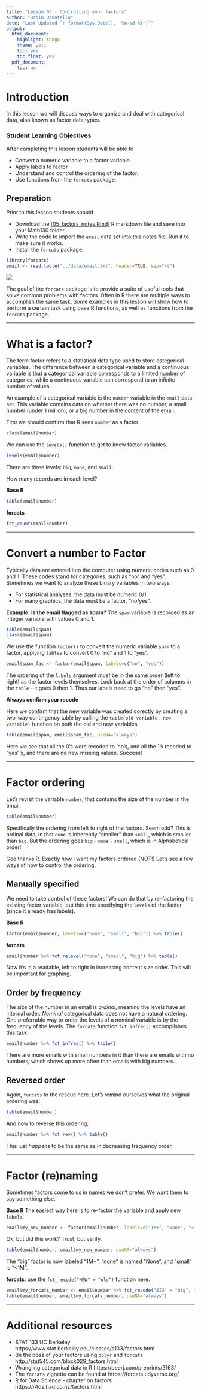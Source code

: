 ```yaml
---
title: "Lesson 05 - Controlling your factors"
author: "Robin Donatello"
date: "Last Updated `r format(Sys.Date(), '%m-%d-%Y')`"
output:
  html_document:
    highlight: tango
    theme: yeti
    toc: yes
    toc_float: yes
  pdf_document:
    toc: no
---
```



# Introduction
In this lesson we will discuss ways to organize and deal with categorical data, also known as factor data types. 


### Student Learning Objectives
After completing this lesson students will be able to

* Convert a numeric variable to a factor variable. 
* Apply labels to factor 
* Understand and control the ordering of the factor. 
* Use functions from the `forcats` package. 

## Preparation
Prior to this lesson students should

* Download the [[05_factors_notes.Rmd]](05_factors_notes.Rmd) R markdown file and save into your Math130 folder. 
* Write the code to import the `email` data set into this notes file. Run it to make sure it works. 
* Install the `forcats` package. 

```r
library(forcats)
email <- read.table("../data/email.txt", header=TRUE, sep="\t")
```

![](../forcats.png)

The goal of the `forcats` package is to provide a suite of useful tools that solve common problems with factors.
Often in R there are multiple ways to accomplish the same task. Some examples in this lesson will show how to 
perform a certain task using base R functions, as well as functions from the `forcats` package. 

----- 

# What is a factor?
The term factor refers to a statistical data type used to store categorical variables. The difference between a categorical variable and a continuous variable is that a categorical variable corresponds to a limited number of categories, while a continuous variable can correspond to an infinite number of values.

An example of a categorical variable is the `number` variable in the `email` data set. This variable contains data on whether there was no number, a small number (under 1 million), or a big number in the content of the email. 

First we should confirm that R sees `number` as a factor. 
```r
class(email$number)
```

We can use the `levels()` function to get to know factor variables. 

```r
levels(email$number)
```

There are three levels: `big`, `none`, and `small`. 

How many records are in each level?

**Base R**
```r
table(email$number)
```

**forcats**
```r
fct_count(email$number)
```

----

# Convert a number to Factor

Typically data are entered into the computer using numeric codes such as 0 and 1. These codes stand for categories, such as "no" and "yes". Sometimes we want to analyze these binary variables in two ways: 

* For statistical analyses, the data must be numeric 0/1.
* For many graphics, the data must be a factor, "no/yes".

**Example: Is the email flagged as spam?**
The `spam` variable is recorded as an integer variable with values 0 and 1. 
```r
table(email$spam)
class(email$spam)
```

We use the function `factor()` to convert the numeric variable `spam` to a factor, applying `lables` to convert 0 to "no" and 1 to "yes". 

```r
email$spam_fac <- factor(email$spam, labels=c("no", "yes"))
```

The ordering of the `labels` argument _must_ be in the same order (left to right) as the factor levels themselves. Look back at the order of columns in the `table` - it goes 0 then 1. Thus our labels need to go "no" then "yes". 

**Always confirm your recode** 

Here we confirm that the new variable was created corectly by creating a two-way contingency table by calling the `table(old variable, new variable)` function on both the old and new variables. 

```r
table(email$spam, email$spam_fac, useNA="always")
```

Here we see that all the 0's were recoded to 'no's, and all the 1's recoded to "yes"'s, and there are no new missing values. Success!

----

# Factor ordering
Let's revisit the variable `number`, that contains the size of the number in the email. 

```r
table(email$number)
```

Specifically the ordering from left to right of the factors. Seem odd? This is ordinal data, in that `none` is inherently "smaller" than `small`, which is smaller than `big`. But the ordering goes `big` - `none` - `small`, which is in Alphabetical order!

Gee thanks R. Exactly how I want my factors ordered (NOT!) Let's see a few ways of how to control the ordering. 

## Manually specified 
We need to take control of these factors! We can do that by re-factoring the existing factor variable, but this time specifying the `levels` of the factor (since it already has labels).

**Base R**
```r
factor(email$number, levels=c("none", "small", "big")) %>% table()
```

**forcats**
```r
email$number %>% fct_relevel("none", "small", "big") %>% table()
```

Now it's in a readable, left to right in increasing content size order. This will be important for graphing. 

## Order by frequency
The size of the number in an email is _ordinal_, meaning the levels have an internal order. _Nominal_ categorical
data does not have a natural ordering. One preferrable way to order the levels of a nominal variable is by the frequency of the levels. The `forcats` function `fct_infreq()` accomplishes this task. 

```r
email$number %>% fct_infreq() %>% table()
```

There are more emails with small numbers in it than there are emails with no numbers, which shows up more often than emails with big numbers. 

## Reversed order

Again, `forcats` to the rescue here. Let's remind ourselves what the original ordering was: 

```r
table(email$number)
```

And now to reverse this ordering, 
```r
email$number %>% fct_rev() %>% table()
```

This just *happens* to be the same as in decreasing frequency order. 

-----

# Factor (re)naming
Sometimes factors come to us in names we don't prefer. We want them to say something else. 

**Base R**
The easiest way here is to re-factor the variable and apply new `labels`. 
```r
email$my_new_number <- factor(email$number, labels=c("1M+", "None", "<1M"))
```

Ok, but did this work? Trust, but verify. 
```r
table(email$number, email$my_new_number, useNA="always")
```

The "big" factor is now labeled "1M+", "none" is named "None", and "small" is "<1M".

**forcats**: use the `fct_recode("NEW" = "old")` function here. 
```r
email$my_forcats_number <- email$number %>% fct_recode("BIG" = "big", "NONE" = "none", "SMALL" = "small")
table(email$number, email$my_forcats_number, useNA="always")
```

-----


# Additional resources

* STAT 133 UC Berkeley https://www.stat.berkeley.edu/classes/s133/factors.html
* Be the boss of your factors using `dplyr` and `forcats`  http://stat545.com/block029_factors.html
* Wrangling categorical data in R https://peerj.com/preprints/3163/
* The `forcats` vignette can be found at https://forcats.tidyverse.org/ 
* R for Data Science - chapter on factors https://r4ds.had.co.nz/factors.html 



